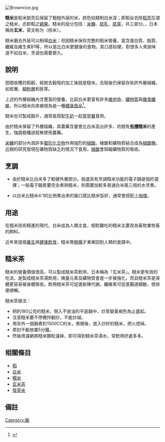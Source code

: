 {{multiple issues|
{{expand|time=2014-10-07T21:26:14+00:00}}
{{expert|time=2014-10-07T21:26:14+00:00}}
{{refimprove|time=2014-10-07T21:26:14+00:00}}
}}
[[File:Brownrice.jpg|thumb]]
{{nutritionalvalue
| name = 糙米
| kJ=1548
| protein= 7.85 g
| fat= 2.92 g
| carbs = 77.24 g
| fiber = 3.5 g
| sugars = 0.85 g
| thiamin_mg=0.401
| riboflavin_mg=0.093
| niacin_mg=5.091
| pantothenic_mg=1.493
| folate_ug=20
| vitB6_mg=0.509
| calcium_mg = 23
| iron_mg = 1.47
| magnesium_mg=143
| manganese_mg=3.743
| phosphorus_mg=333
| potassium_mg=223
| selenium_ug=23.4
| sodium_mg=7
| zinc_mg=2.02
| water=10.37 g
| source_usda=1
| right=1}}

'''糙米'''是稻米脱壳后保留了粗糙外层的米，颜色较精制白米深；即稻谷去除[[稻壳|稻壳]]后谓之糙米，亦即稻之[[穎果|穎果]]。糙米的组分包括：[[米糠|米糠]]、[[胚乳|胚乳]]、[[胚芽|胚芽]]，共三部分。{{Citation needed|  中国南方部分地区也称其为'''贱米'''|time=2020-02-18T06:21:29+00:00}}，日本稱為'''玄米'''，英文称为'''{{lang|en|brown rice}}'''（棕米）。

糙米磨去外层可以制得[[白米|白米]]；但因糙米保存完整的稻米營養，富含蛋白質、脂質、纖維及維生素B1等，所以是比白米更健康的食物。其口感较硬，對很多人來說味道不如白米，烹调也需要更久。

== 說明 ==
田間收穫的稻穀，經脫去穀殼的加工後就是糙米。去殼後仍保留存些許外層組織，如皮層、[[糊粉層|糊粉層]]和胚芽。

上述的外層組織內含豐富的營養，比起白米更富有許多[[維他命|維他命]]、[[礦物質|礦物質]]與[[膳食纖維|膳食纖維]]，所以糙米向來被視為是一種[[健康食品|健康食品]]<ref name="鄭暉『吃出健康來--穀療篇』">{{cite web|url=http://www.n-mart.com.tw/docs/a05.htm|title=糙米的秘密|accessdate=2007-12-23|archive-date=2008-09-10|archive-url=https://web.archive.org/web/20080910200825/http://www.n-mart.com.tw/docs/a05.htm|dead-url=no}}</ref>。

糙米也可製成穀片，通常是搭配[[牛奶|牛奶]]一起當[[早餐|早餐]]食用。

由於糙米保留了外層組織，其農藥含量會比白米高出許多，坊間有'''[[有機農業|有機]]糙米'''的產生，強調栽種過程無使用農藥。

[[米糠|米糠]]的部分內涵許多[[螯形化合物|螯形化合物]]作用強烈的[[植酸|植酸]]。植酸和礦物質結合成為[[植酸鹽|植酸鹽]]。近期的研究發現在礦物質缺乏的情況下食用，[[植酸|植酸]]會阻礙礦物質的吸收。

== 烹調 ==
* 由於糙米比白米多了較硬外層部分。挑選具有烹調糙米功能的電子鍋是個好選擇；一般電子鍋若要完全煮熟糙米，則需要加較多普通白米兩三倍的水烹煮。

* 以白米比糙米4:1的比例煮出來的飯口感比糙米饭好，通常會搭配上[[咖哩|咖哩]]。

== 用途 ==
在搗米技術精進的現代，白米成為人類主食，相對難吃的糙米主要改為畜牧業牲畜的飼料。

近年來提倡[[養生|養生]]與[[健康飲食|健康飲食]]，糙米等[[粗糧|粗糧]]才漸漸回到人類的食譜中。

== 糙米茶 ==
糙米的營養價值很高，可以製成糙米茶飲用，日本稱為「玄米茶」。糙米更有效的吃法，是製成糙米茶湯飲用，微量元素及礦物質會進一步被強化，而且糙米茶是液體更容易被身體吸收。飲用糙米茶可促進新陳代謝，纖維素可促進腸道蠕動，使排便順暢。

糙米茶做法：
* 把約180公克的糙米，倒入不放油的平底鍋中，炒至變黃褐色為止盛起。
* 注意糙米要不停攪拌翻炒，不能炒煳。
* 用另外一個鍋煮約1500CC的水，煮開後，放入炒好的糙米，把火熄掉。
* 原封不動放置5分鐘。
* 然後用濾網將糙米顆粒濾掉，即可得到糙米茶湯水，常飲用好處多多。

== 相關條目 ==

* [[稻|稻]]
* [[白米|白米]]
* [[糯米|糯米]]
* [[玄米茶|玄米茶]]
* [[發芽米|發芽米]]

== 備註 ==
<div class="references-small" style="font-size: small">
<references/>
</div>

{{稻}}

[[Category:飯|Category:飯]]